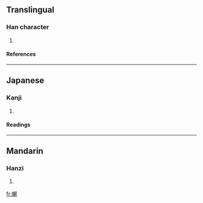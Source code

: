 ==Translingual==
===Han character===
{{Han char|rn=50|rad=巾|as=11|sn=14|four=|canj=中月尸廿廿 (LBSTT)}}
# {{defn|Han|sort=巾11}}
====References====
{{Han ref|kx=0334.291|dkj=09006|dj=0641.310|hdz=10748.080|uh=5E48|ud=24136}}
----
==Japanese==
===Kanji===
{{ja-kanji|grade=|rs=巾11}}
# {{defn|Japanese}} 
====Readings====
{{ja-readings|on=[[へい]] (hei)|kun=}}
----
==Mandarin==
===Hanzi===
{{cmn-hanzi|pin=[[píng]] (ping2)|wg=p'ing<sup>2</sup>}}
# {{defn|Mandarin}}

[[fr:幈]]